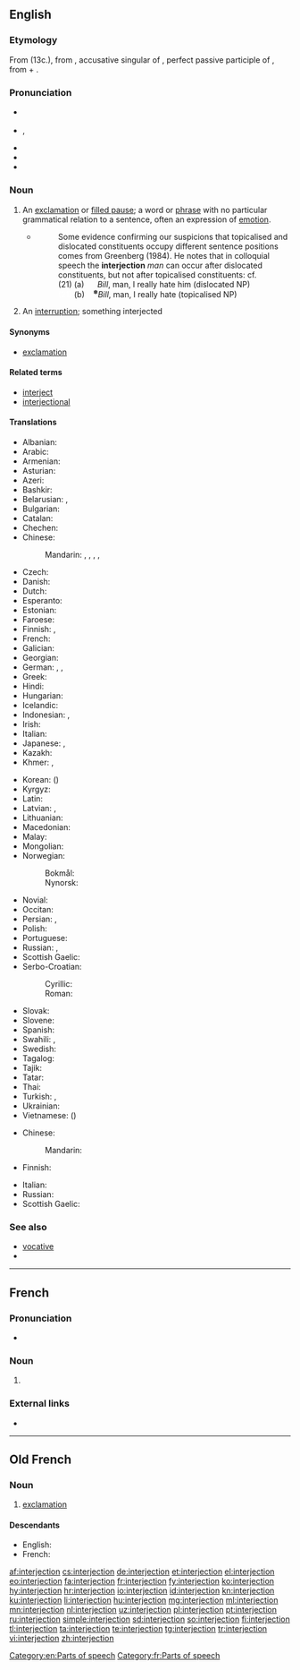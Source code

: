 ==English==
{{wikipedia}}

===Etymology===
From {{etyl|fro|en}} {{term|interjection|lang=fro}} (13c.), from {{etyl|la|en}} {{m|la|interiectiōnem}}, accusative singular of {{m|la|interiectiō||throwing or placing between; interjection}}, perfect passive participle of {{m|la|intericiō||throw or place between}}, from {{term|inter||between|lang=la}} + {{m|la|iaciō||throw}}.

===Pronunciation===
* {{a|UK}} {{IPA|/ɪn.təˈdʒɛk.ʃən/|lang=en}}
* {{a|US}} {{enPR|ĭn'tər.jĕkʹshən}}, {{IPA|/ˌɪn.tɚˈdʒɛk.ʃən/|lang=en}}
* {{audio|en-us-interjection.ogg|Audio (US)|lang=en}}
* {{audio|interjection.ogg|Audio (AUS)|lang=en}}
* {{rhymes|ɛkʃən|lang=en}}

===Noun===
{{en-noun}}

# {{context|grammar|lang=en}} An [[exclamation]] or [[filled pause]]; a word or [[phrase]] with no particular grammatical relation to a sentence, often an expression of [[emotion]].
#* {{quote-book|year=1988|author=Andrew Radford|title=Transformational grammar: a first course|location=Cambridge, UK|publisher=Cambridge University Press|page=533|chapter=10}}
#*: Some evidence confirming our suspicions that topicalised and dislocated constituents occupy different sentence positions comes from Greenberg (1984). He notes that in colloquial speech the '''interjection''' ''man'' can occur after dislocated constituents, but not after topicalised constituents: cf.<br> (21) (a) &nbsp;&nbsp;&nbsp;&nbsp; ''Bill'', man, I really hate him (dislocated NP)<br> <font color=white>(21)</font> (b) &nbsp;&nbsp; <sup><small>✽</small></sup>''Bill'', man, I really hate (topicalised NP)
# An [[interruption]]; something interjected

====Synonyms====
* {{sense|grammar}} [[exclamation]]

====Related terms====
* [[interject]]
* [[interjectional]]

====Translations====
{{trans-top|an exclamation or filled pause in grammar}}
* Albanian: {{t|sq|pasthirrmë|f}}
* Arabic: {{t|ar|حَرْف نِدَاء|m}}
* Armenian: {{t|hy|ձայնարկություն}}
* Asturian: {{t|ast|interxeición|f}}
* Azeri: {{t|az|nida}}
* Bashkir: {{t|ba|ымлыҡ|sc=Cyrl}}
* Belarusian: {{t+|be|выклі́чнік|m|sc=Cyrl}}, {{t|be|вы́гук|m|sc=Cyrl}}
* Bulgarian: {{t|bg|междуме́тие|n|sc=Cyrl}}
* Catalan: {{t|ca|interjecció|f}}
* Chechen: {{t|ce|айдардош}}
* Chinese:
*: Mandarin: {{t+|cmn|感嘆詞|sc=Hani}}, {{t+|cmn|感叹词|tr=gǎntàncí|sc=Hani}}, {{t|cmn|嘆詞|sc=Hani}}, {{t+|cmn|叹词|tr=tàncí|sc=Hani}}, {{t+|cmn|欹|tr=yī|sc=Hani}}
* Czech: {{t+|cs|citoslovce|n}}
* Danish: {{t+|da|udråbsord|n}}
* Dutch: {{t+|nl|tussenwerpsel|n}}
* Esperanto: {{t+|eo|interjekcio}}
* Estonian: {{t|et|hüüdsõna}}
* Faroese: {{t|fo|miðalvarping|f}}
* Finnish: {{t+|fi|huudahdussana}}, {{t+|fi|interjektio}}
* French: {{t+|fr|interjection|f}}
* Galician: {{t+|gl|interxección|f}}
* Georgian: {{t|ka|შორისდებული|sc=Geor}}
* German: {{t+|de|Interjektion|f}}, {{t+|de|Ausrufewort|n}}, {{t+|de|Empfindungswort|n}}
* Greek: {{t+|el|επιφώνημα|n}}
* Hindi: {{t|hi|विस्मयादिबोधक|tr=vismayādibodhak|sc=Deva}}
* Hungarian: {{t+|hu|indulatszó}}
* Icelandic: {{t+|is|upphrópun|f}}
* Indonesian: {{t+|id|interjeksi}}, {{t+|id|kata seru}}
* Irish: {{t+|ga|intriacht|f}}
* Italian: {{t+|it|interiezione|f}}
* Japanese: {{t|ja|感嘆詞|tr=kantanshi}}, {{t|ja|間投詞|tr=kantōshi}}
* Kazakh: {{t|kk|одағай|sc=Cyrl}}
* Khmer: {{t|km|ការបញ្ចូល|tr=kaa bɑñjool|sc=Khmr}}, {{t|km|ការស៊ក|tr=kaa sɔɔk|sc=Khmr}}
{{trans-mid}}
* Korean: {{t+|ko|감탄사|tr=gamtansa}} ({{t+|ko|感歎詞|sc=Kore}})
* Kyrgyz: {{t|ky|сырдык сөз|sc=Cyrl}}
* Latin: {{t|la|interiectiō|f}}
* Latvian: {{t|lv|izsauksmes vārds|m}}, {{t|lv|interjekcija|f}}
* Lithuanian: {{t|lt|jaustukas|m}}
* Macedonian: {{t|mk|междуметие|n|sc=Cyrl}}
* Malay: {{t|ms|kata seru}}
* Mongolian: {{t|mn|аялга үг|sc=Cyrl}}
* Norwegian:
*: Bokmål: {{t|nb|interjeksjon|m}}
*: Nynorsk: {{t|nn|interjeksjon|m}}
* Novial: {{t|nov|interjektione}}
* Occitan: {{t|oc|interjeccion|f}}
* Persian: {{t|fa|حرف ندا|tr=harf-e nedâ|sc=fa-Arab}}, {{t+|fa|ندا|tr=nedâ|sc=fa-Arab}}
* Polish: {{t+|pl|wykrzyknik|m-in}}
* Portuguese: {{t+|pt|interjeição|f}}
* Russian: {{t+|ru|междоме́тие|n}}, {{qualifier|exclamation}} {{t+|ru|восклица́ние|n}}
* Scottish Gaelic: {{t|gd|clisgear|m}}
* Serbo-Croatian:
*: Cyrillic: {{t|sh|узвик|m}}
*: Roman: {{t+|sh|uzvik|m}}
* Slovak: {{t|sk|citoslovce|n}}
* Slovene: {{t+|sl|medmet|m}}
* Spanish: {{t+|es|interjección|f}}
* Swahili: {{t|sw|kihisishi}}, {{t+|sw|kiingizi}}
* Swedish: {{t+|sv|interjektion|c}}
* Tagalog: {{t|tl|pandamdam}}
* Tajik: {{t|tg|нидо|sc=Cyrl}}
* Tatar: {{t+|tt|ымлык|sc=Cyrl}}
* Thai: {{t+|th|คำอุทาน|tr=kam u-taan|sc=Thai}}
* Turkish: {{t+|tr|ünlem}}, {{t+|tr|nida}}
* Ukrainian: {{t+|uk|ви́гук|m|sc=Cyrl}}
* Vietnamese: {{t+|vi|thán từ}} ({{t|vi|嘆詞}})
{{trans-bottom}}

{{trans-top|an interruption}}
* Chinese:
*: Mandarin: {{t-needed|cmn}}
* Finnish: {{t+|fi|huudahdus}}
{{trans-mid}}
* Italian: {{t+|it|intervento|m}}
* Russian: {{t-needed|ru}}
* Scottish Gaelic: {{t|gd|eadar-chur|m}}
{{trans-bottom}}

===See also===
* [[vocative]]
* {{pedialite}}

[[Category:en:Parts of speech]]

----

==French==
{{wikipedia|lang=fr}}

===Pronunciation===
* {{audio|Fr-interjection.ogg|Audio|lang=fr}}

===Noun===
{{fr-noun|f}}

# {{context|grammar|lang=fr}} {{l|en|interjection}}

===External links===
* {{R:TLFi}}

[[Category:fr:Parts of speech]]

----

==Old French==

===Noun===
{{fro-noun|f}}

# [[exclamation]]

====Descendants====
* English: {{l|en|interjection}} {{qualifier|borrowed}}
* French: {{l|fr|interjection}}

[[af:interjection]]
[[cs:interjection]]
[[de:interjection]]
[[et:interjection]]
[[el:interjection]]
[[eo:interjection]]
[[fa:interjection]]
[[fr:interjection]]
[[fy:interjection]]
[[ko:interjection]]
[[hy:interjection]]
[[hr:interjection]]
[[io:interjection]]
[[id:interjection]]
[[kn:interjection]]
[[ku:interjection]]
[[li:interjection]]
[[hu:interjection]]
[[mg:interjection]]
[[ml:interjection]]
[[mn:interjection]]
[[nl:interjection]]
[[uz:interjection]]
[[pl:interjection]]
[[pt:interjection]]
[[ru:interjection]]
[[simple:interjection]]
[[sd:interjection]]
[[so:interjection]]
[[fi:interjection]]
[[tl:interjection]]
[[ta:interjection]]
[[te:interjection]]
[[tg:interjection]]
[[tr:interjection]]
[[vi:interjection]]
[[zh:interjection]]